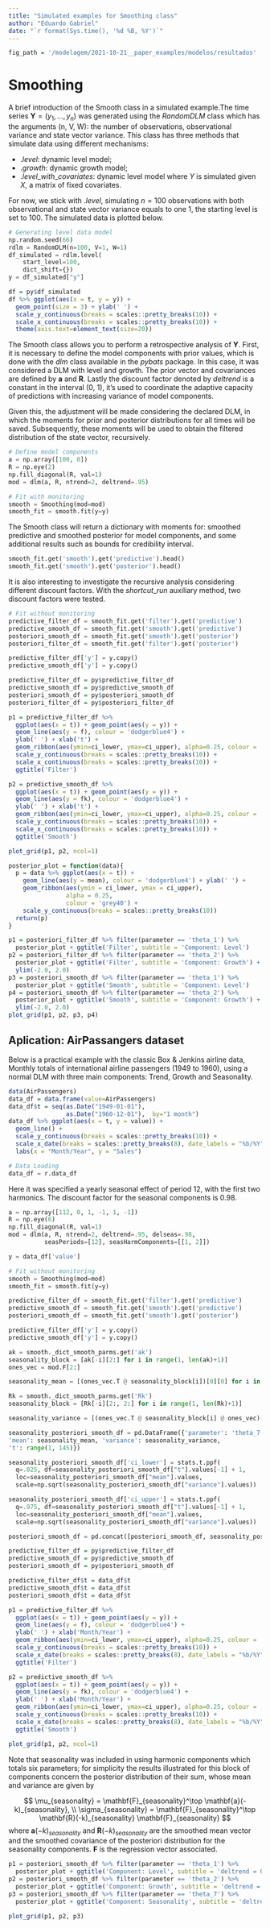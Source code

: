 ```yaml
---
title: "Simulated examples for Smoothing class"
author: "Eduardo Gabriel"
date: "`r format(Sys.time(), '%d %B, %Y')`"
---
```


```r
fig_path = '/modelagem/2021-10-21__paper_examples/modelos/resultados'
```
# Smoothing

A brief introduction of the Smooth class in a simulated example.The time series $\mathbf{Y} = (y_1, \dots, y_n)$ was generated using the 
$RandomDLM$ class which has the arguments (n, V, W): the number of observations, observational variance and state vector variance. This class has three methods that simulate data using different mechanisms:

* $.level$: dynamic level model; 
* $.growth$: dynamic growth model;
* $.level\_with\_covariates$: dynamic level model where $Y$ is simulated given $X$, a matrix of fixed covariates. 

For now, we stick with $.level$, simulating $n=100$ observations with both observational and state vector variance equals to one $1$, the starting level is set to $100$. The simulated data is plotted below. 

```python
# Generating level data model
np.random.seed(66)
rdlm = RandomDLM(n=100, V=1, W=1)
df_simulated = rdlm.level(
    start_level=100,
    dict_shift={})
y = df_simulated["y"]
```

```r
df = py$df_simulated
df %>% ggplot(aes(x = t, y = y)) +
  geom_point(size = 3) + ylab(' ') + 
  scale_y_continuous(breaks = scales::pretty_breaks(10)) +
  scale_x_continuous(breaks = scales::pretty_breaks(10)) +
  theme(axis.text=element_text(size=20))
```
The Smooth class allows you to perform a retrospective analysis of $\mathbf{Y}$.
First, it is necessary to define the model components with prior values, which is 
done with the $dlm$ class available in the $pybats$ package. In this case, it was 
considered a DLM with level and growth. The prior vector and covariances are
defined by $\mathbf{a}$ and $\mathbf{R}$. Lastly the discount factor denoted by 
$deltrend$ is a constant in the interval (0, 1), it's used to coordinate the 
adaptive capacity of predictions with increasing variance of model components. 

Given this, the adjustment will be made considering the declared DLM, in which 
the moments for prior and posterior distributions for all times will be saved. 
Subsequently, these moments will be used to obtain the filtered distribution 
of the state vector, recursively.

```python
# Define model components
a = np.array([100, 0])
R = np.eye(2)
np.fill_diagonal(R, val=1)
mod = dlm(a, R, ntrend=2, deltrend=.95)

# Fit with monitoring
smooth = Smoothing(mod=mod)
smooth_fit = smooth.fit(y=y)
```

The Smooth class will return a dictionary with 
moments for: smoothed predictive and smoothed posterior for model components, 
and some additional results such as bounds for credibility interval.

```python
smooth_fit.get('smooth').get('predictive').head()
smooth_fit.get('smooth').get('posterior').head()
```

It is also interesting to investigate the recursive analysis considering 
different discount factors. With the $shortcut\_run$ auxiliary method, two discount
factors were tested.

```python
# Fit without monitoring
predictive_filter_df = smooth_fit.get('filter').get('predictive')
predictive_smooth_df = smooth_fit.get('smooth').get('predictive')
posteriori_smooth_df = smooth_fit.get('smooth').get('posterior')
posteriori_filter_df = smooth_fit.get('filter').get('posterior')

predictive_filter_df['y'] = y.copy()
predictive_smooth_df['y'] = y.copy()
```

```r
predictive_filter_df = py$predictive_filter_df 
predictive_smooth_df = py$predictive_smooth_df 
posteriori_smooth_df = py$posteriori_smooth_df 
posteriori_filter_df = py$posteriori_filter_df 

p1 = predictive_filter_df %>% 
  ggplot(aes(x = t)) + geom_point(aes(y = y)) + 
  geom_line(aes(y = f), colour = 'dodgerblue4') + 
  ylab(' ') + xlab('t') + 
  geom_ribbon(aes(ymin=ci_lower, ymax=ci_upper), alpha=0.25, colour = 'grey40') + 
  scale_y_continuous(breaks = scales::pretty_breaks(10)) +
  scale_x_continuous(breaks = scales::pretty_breaks(10)) +
  ggtitle('Filter')

p2 = predictive_smooth_df %>% 
  ggplot(aes(x = t)) + geom_point(aes(y = y)) + 
  geom_line(aes(y = fk), colour = 'dodgerblue4') + 
  ylab(' ') + xlab('t') + 
  geom_ribbon(aes(ymin=ci_lower, ymax=ci_upper), alpha=0.25, colour = 'grey40') + 
  scale_y_continuous(breaks = scales::pretty_breaks(10)) +
  scale_x_continuous(breaks = scales::pretty_breaks(10)) +
  ggtitle('Smooth')

plot_grid(p1, p2, ncol=1)
```

```r
posterior_plot = function(data){
  p = data %>% ggplot(aes(x = t)) +
    geom_line(aes(y = mean), colour = 'dodgerblue4') + ylab(' ') +
    geom_ribbon(aes(ymin = ci_lower, ymax = ci_upper),
                alpha = 0.25,
                colour = 'grey40') +
    scale_y_continuous(breaks = scales::pretty_breaks(10))
  return(p)
}

p1 = posteriori_filter_df %>% filter(parameter == 'theta_1') %>% 
  posterior_plot + ggtitle('Filter', subtitle = 'Component: Level')
p2 = posteriori_filter_df %>% filter(parameter == 'theta_2') %>% 
  posterior_plot + ggtitle('Filter', subtitle = 'Component: Growth') + 
  ylim(-2.0, 2.0)
p3 = posteriori_smooth_df %>% filter(parameter == 'theta_1') %>% 
  posterior_plot + ggtitle('Smooth', subtitle = 'Component: Level') 
p4 = posteriori_smooth_df %>% filter(parameter == 'theta_2') %>% 
  posterior_plot + ggtitle('Smooth', subtitle = 'Component: Growth') + 
  ylim(-2.0, 2.0)
plot_grid(p1, p2, p3, p4)
```

## Aplication: AirPassangers dataset

Below is a practical example with the classic Box & Jenkins airline data, 
Monthly totals of international airline passengers (1949 to 1960), 
using a normal DLM with three main components: Trend, Growth and Seasonality. 
```r
data(AirPassengers)
data_df = data.frame(value=AirPassengers)
data_df$t = seq(as.Date("1949-01-01"), 
                as.Date("1960-12-01"),  by="1 month")
data_df %>% ggplot(aes(x = t, y = value)) + 
  geom_line() + 
  scale_y_continuous(breaks = scales::pretty_breaks(10)) +
  scale_x_date(breaks = scales::pretty_breaks(8), date_labels = "%b/%Y") +
  labs(x = "Month/Year", y = "Sales")
```
```python
# Data Loading
data_df = r.data_df
```
Here it was specified a yearly seasonal effect of period 12, with the first two 
harmonics. The discount factor for the seasonal components is 0.98. 
```python
a = np.array([112, 0, 1, -1, 1, -1])
R = np.eye(6)
np.fill_diagonal(R, val=1)
mod = dlm(a, R, ntrend=2, deltrend=.95, delseas=.98,
          seasPeriods=[12], seasHarmComponents=[[1, 2]])
```

```python
y = data_df['value']

# Fit without monitoring
smooth = Smoothing(mod=mod)
smooth_fit = smooth.fit(y=y)

predictive_filter_df = smooth_fit.get('filter').get('predictive')
predictive_smooth_df = smooth_fit.get('smooth').get('predictive')
posteriori_smooth_df = smooth_fit.get('smooth').get('posterior')

predictive_filter_df['y'] = y.copy()
predictive_smooth_df['y'] = y.copy()
```

```python
ak = smooth._dict_smooth_parms.get('ak')
seasonality_block = [ak[-i][2:] for i in range(1, len(ak)+1)]
ones_vec = mod.F[2:]

seasonality_mean = [(ones_vec.T @ seasonality_block[i])[0][0] for i in range(len(ak))]
```

```python
Rk = smooth._dict_smooth_parms.get('Rk')
seasonality_block = [Rk[-i][2:, 2:] for i in range(1, len(Rk)+1)]

seasonality_variance = [(ones_vec.T @ seasonality_block[i] @ ones_vec)[0][0] for i in range(len(Rk))]

seasonality_posteriori_smooth_df = pd.DataFrame({'parameter': 'theta_7', 
'mean': seasonality_mean, 'variance': seasonality_variance, 
't': range(1, 145)}) 

seasonality_posteriori_smooth_df['ci_lower'] = stats.t.ppf(
  q=.025, df=seasonality_posteriori_smooth_df["t"].values[-1] + 1,
  loc=seasonality_posteriori_smooth_df["mean"].values,
  scale=np.sqrt(seasonality_posteriori_smooth_df["variance"].values))

seasonality_posteriori_smooth_df['ci_upper'] = stats.t.ppf(
  q=.975, df=seasonality_posteriori_smooth_df["t"].values[-1] + 1,
  loc=seasonality_posteriori_smooth_df["mean"].values,
  scale=np.sqrt(seasonality_posteriori_smooth_df["variance"].values))

posteriori_smooth_df = pd.concat([posteriori_smooth_df, seasonality_posteriori_smooth_df])    
```

```r
predictive_filter_df = py$predictive_filter_df 
predictive_smooth_df = py$predictive_smooth_df 
posteriori_smooth_df = py$posteriori_smooth_df 

predictive_filter_df$t = data_df$t
predictive_smooth_df$t = data_df$t
posteriori_smooth_df$t = data_df$t

p1 = predictive_filter_df %>% 
  ggplot(aes(x = t)) + geom_point(aes(y = y)) + 
  geom_line(aes(y = f), colour = 'dodgerblue4') + 
  ylab(' ') + xlab('Month/Year') + 
  geom_ribbon(aes(ymin=ci_lower, ymax=ci_upper), alpha=0.25, colour = 'grey40') + 
  scale_y_continuous(breaks = scales::pretty_breaks(10)) +
  scale_x_date(breaks = scales::pretty_breaks(8), date_labels = "%b/%Y") + 
  ggtitle('Filter')

p2 = predictive_smooth_df %>% 
  ggplot(aes(x = t)) + geom_point(aes(y = y)) + 
  geom_line(aes(y = fk), colour = 'dodgerblue4') + 
  ylab(' ') + xlab('Month/Year') + 
  geom_ribbon(aes(ymin=ci_lower, ymax=ci_upper), alpha=0.25, colour = 'grey40') + 
  scale_y_continuous(breaks = scales::pretty_breaks(10)) +
  scale_x_date(breaks = scales::pretty_breaks(8), date_labels = "%b/%Y") + 
  ggtitle('Smooth')

plot_grid(p1, p2, ncol=1)
```
Note that seasonality was included in using harmonic components which totals six parameters; for simplicity the results illustrated for this block of components concern the posterior distribution of their sum, whose mean and variance are given by

$$
\mu_{seasonality} = \mathbf{F}_{seasonality}^\top \mathbf{a}(-k)_{seasonality}, \\
\sigma_{seasonality} = \mathbf{F}_{seasonality}^\top \mathbf{R}(-k)_{seasonality} \mathbf{F}_{seasonality}
$$
where $\mathbf{a}(-k)_{seasonality}$ and $\mathbf{R}(-k)_{seasonality}$ are the
smoothed mean vector and the smoothed covariance of the posteriori distribution
for the seasonality components. $\mathbf{F}$ is the regression vector associated.

 

```r
p1 = posteriori_smooth_df %>% filter(parameter == 'theta_1') %>% 
  posterior_plot + ggtitle('Component: Level', subtitle = 'deltrend = 0.95')
p2 = posteriori_smooth_df %>% filter(parameter == 'theta_2') %>% 
  posterior_plot + ggtitle('Component: Growth', subtitle = 'deltrend = 0.95')
p3 = posteriori_smooth_df %>% filter(parameter == 'theta_7') %>% 
  posterior_plot + ggtitle('Component: Seasonality', subtitle = 'deltrend = 0.98')

plot_grid(p1, p2, p3)
```

